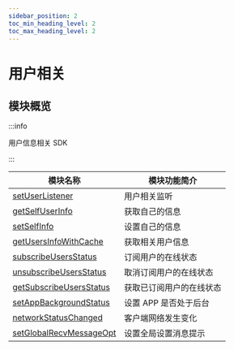 ```yaml
---
sidebar_position: 2
toc_min_heading_level: 2
toc_max_heading_level: 2
---
```


# 用户相关

## 模块概览

:::info

用户信息相关 SDK

:::

| 模块名称                                                                  | 模块功能简介             |
| ------------------------------------------------------------------------- | ------------------------ |
| [setUserListener](/api/user/setUserListener.mdx)                 | 用户相关监听             |
| [getSelfUserInfo](/api/user/getSelfUserInfo.mdx)                 | 获取自己的信息           |
| [setSelfInfo](/api/user/setSelfInfo.mdx)                         | 设置自己的信息           |
| [getUsersInfoWithCache](/api/user/getUsersInfoWithCache.mdx)     | 获取相关用户信息         |
| [subscribeUsersStatus](/api/user/subscribeUsersStatus.mdx)       | 订阅用户的在线状态       |
| [unsubscribeUsersStatus](/api/user/unsubscribeUsersStatus.mdx)   | 取消订阅用户的在线状态   |
| [getSubscribeUsersStatus](/api/user/getSubscribeUsersStatus.mdx) | 获取已订阅用户的在线状态 |
| [setAppBackgroundStatus](/api/user/setAppBackgroundStatus.mdx)   | 设置 APP 是否处于后台    |
| [networkStatusChanged](/api/user/networkStatusChanged.mdx)       | 客户端网络发生变化       |
| [setGlobalRecvMessageOpt](/api/user/setGlobalRecvMessageOpt.mdx) | 设置全局设置消息提示     |
